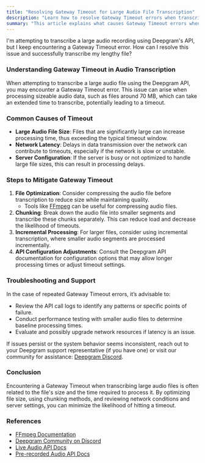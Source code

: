 ```yaml
---
title: "Resolving Gateway Timeout for Large Audio File Transcription"
description: "Learn how to resolve Gateway Timeout errors when transcribing large audio files using Deepgram's speech-to-text API."
summary: "This article explains what causes Gateway Timeout errors when transcribing large audio files with Deepgram's API and provides steps to mitigate the issue, such as file optimization, batch processing, and adjusting timeout settings."
---
```


<CommunityQuestion>I'm attempting to transcribe a large audio recording using Deepgram's API, but I keep encountering a Gateway Timeout error. How can I resolve this issue and successfully transcribe my lengthy file?</CommunityQuestion>

### Understanding Gateway Timeout in Audio Transcription

When attempting to transcribe a large audio file using the Deepgram API, you may encounter a Gateway Timeout error. This issue can arise when processing sizeable audio data, such as files around 70 MB, which can take an extended time to transcribe, potentially leading to a timeout.

### Common Causes of Timeout

- **Large Audio File Size**: Files that are significantly large can increase processing time, thus exceeding the typical timeout window.
- **Network Latency**: Delays in data transmission over the network can contribute to timeouts, especially if the network is slow or unstable.
- **Server Configuration**: If the server is busy or not optimized to handle large file sizes, this can result in processing delays.

### Steps to Mitigate Gateway Timeout

1. **File Optimization**: Consider compressing the audio file before transcription to reduce size while maintaining quality. 
   - Tools like [FFmpeg](https://ffmpeg.org/documentation.html) can be useful for compressing audio files.
2. **Chunking**: Break down the audio file into smaller segments and transcribe these chunks separately. This can reduce load and decrease the likelihood of timeouts.
3. **Incremental Processing**: For larger files, consider using incremental transcription, where smaller audio segments are processed incrementally.
4. **API Configuration Adjustments**: Consult the Deepgram API documentation for configuration options that may allow longer processing times or adjust timeout settings.

### Troubleshooting and Support

In the case of repeated Gateway Timeout errors, it’s advisable to:

- Review the API call logs to identify any patterns or specific points of failure.
- Conduct performance testing with smaller audio files to determine baseline processing times.
- Evaluate and possibly upgrade network resources if latency is an issue.

If issues persist or the system behavior seems inconsistent, reach out to your Deepgram support representative (if you have one) or visit our community for assistance: [Deepgram Discord](https://discord.gg/deepgram).

### Conclusion

Encountering a Gateway Timeout when transcribing large audio files is often related to the file's size and the time required to process it. By optimizing file size, using chunking methods, and reviewing network conditions and server settings, you can minimize the likelihood of hitting a timeout.

### References
- [FFmpeg Documentation](https://ffmpeg.org/documentation.html)
- [Deepgram Community on Discord](https://discord.gg/deepgram)
- [Live Audio API Docs](https://developers.deepgram.com/reference/speech-to-text-api/listen-streaming)
- [Pre-recorded Audio API Docs](https://developers.deepgram.com/reference/speech-to-text-api/listen)
